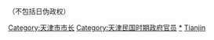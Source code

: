 （不包括日伪政权）

[[Category:天津市市长|Category:天津市市长]]
[[Category:天津民国时期政府官员|Category:天津民国时期政府官员]]
[[Category:中华民国天津市政府|*]]
[[Category:中華民國大陸時期直轄市市長|Tianjin]]